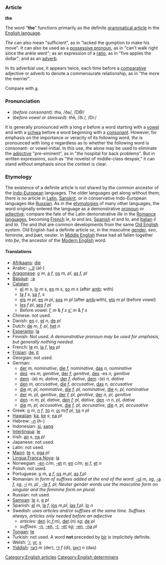 ===Article===
'''the''' 

The word "'''the'''" functions primarily as the definite [[w:grammatical article|grammatical article]] in  the [[w:English language|English language]].  

''The''  can also mean "sufficient", as in "lacked the gumption to make his move".  It can also be used as a [[w:possessive pronoun|possessive pronoun]], as in "can't walk right since the ankle went"; as an expression of a [[w:ratio|ratio]], as in "five apples the dollar"; and as an [[w:adverb|adverb]].

In its adverbial use, it appears twice, each time before a [[w:comparative|comparative]] adjective or adverb to denote a commensurate relationship, as in "the more the merrier".

Compare with [[a]].

===Pronunciation===
*(''before consonant''): <i>th</i>ə, /ðə/, /D@/
*(''before vowel or stressed''): <i>th</i>ē, /ðiː/, /Di:/

It is generally pronounced with a long ''e'' before a word starting with a [[w:vowel|vowel]] and with a [[w:schwa|schwa]] before a word beginning with a [[w:consonant|consonant]]. However, for emphasis on the importance or veracity of its following word, ''the'' is pronounced with long ''e'' regardless as to whether the following word is consonant- or vowel-initial. In this use, ''the'' alone may be used to eliminate the [[w:adjective|adjective]] "pre-eminent", as in "''the'' hospital for back problems".  But in written expressions, such as "the novelist of middle-class despair," it can stand without emphasis since the context is clear.  

===Etymology===

The existence of a definite article is not shared by the common ancestor of the  [[w:Indo-European|Indo-European]] languages.  The older languages get along without them; there is no article in [[w:Latin|Latin]], [[w:Sanskrit|Sanskrit]], or in conservative Indo-European languages like [[w:Russian language|Russian]].  As in the [[w:etymology|etymologies]] of many other languages, the word originally entered the language as a demonstrative [[w:pronoun|pronoun]] or [[w:adjective|adjective]]; compare the fate of the Latin demonstrative ''ille'' in the [[w:Romance languages|Romance languages]], becoming [[French language|French]] ''le'', ''la'' and ''les'', [[Spanish language|Spanish]] ''el'' and ''la'', and [[Italian language|Italian]] ''il'' and ''la''.  ''The'' and ''that'' are common developments from the same [[w:Old English|Old English]] system.  Old English had a definite article ''se'', in the masculine [[w:grammatical gender|gender]], ''seo'', feminine, and ''&thorn;&aelig;t'', neuter.  In [[w:Middle English|Middle English]] these had all fallen together into ''&thorn;e'', the ancestor of the [[w:Modern English|Modern English]] word.  

====Translations====
*[[Afrikaans]]: [[die]]
*Arabic: [[-ال]] (al-)
*[[Aragonese]]: [[o]] ''m'', [[a]] ''f'', [[os]] ''m, pl'', [[as]] ''f, pl''
*[[Basque]]: [[-a]]
*[[Catalan]]:
**[[el]] ''m'' ''s'', [[lo]] ''m'' ''s'', [[es]] ''m'' ''s'', [[so]] ''m'' ''s'' (after [[amb]]: with)
**[[la]] ''f'' ''s'', [[sa]] ''f'', ''s''
**[[els]] ''m'' ''pl'', [[es]] ''m'' ''pl'', [[sos]] ''m'' ''pl'' (after [[amb]]:with), [[ets]] ''m'' ''pl'' (before vowel)
**[[les]] ''f'' ''pl'', [[ses]] ''f'' ''pl''
**Before vowel: [[l']] ''m'' & ''f'' ''s'' [[s']] ''m'' & ''f'' ''s''
*Chinese: not used.
*Danish: [[en]] ''c'', [[et]] ''n'', [[de]] ''pl''
*Dutch: [[de]] ''m, f, pl'', [[het]] ''n''
*[[Esperanto]]: [[la]]
*Finnish: ''Not used. A demonstrative pronoun may be used for emphasis, but generally nothing needed.''
*French: [[le]] ''m'', [[la]] ''f'', [[les]] ''pl''
*[[Frisian]]: [[de]], [[it]]
*Georgian: not used.
*German: 
**[[der]] ''m, nominative'', [[die]] ''f, nominative'', [[das]] ''n, nominative''
**[[des]] -es ''m, genitive'', [[der]] ''f, genitive'', [[des]] -es ''n, genitive''
**[[dem]] -(e) ''m, dative'', [[der]]  ''f, dative'', [[dem]] -(e) ''n, dative''
**[[den]] ''m, accusative'', [[die]] ''f, accusative'', [[das]] ''n, accusative''
**[[die]] ''m, pl, nominative'', [[die]] ''f, pl, nominative'', [[die]] ''n, pl, nominative''
**[[der]] ''m, pl, genitive'', [[der]] ''f, pl, genitive'', [[der]] ''n, pl, genitive''
**[[den]] -n ''m, pl, dative'', [[den]]  ''f, pl, dative'', [[den]] -n ''n, pl, dative''
**[[die]] ''m, pl, accusative'', [[die]] ''f, pl, accusative'', [[die]] ''n, pl, accusative''
*Greek: [[ο]] ''m'', [[η]] ''f'', [[το]] ''n''; [[οι]] ''m/f pl'', [[τα]] ''n pl''
*[[Hawaiian]]: [[ka]], [[ke]] ''s''; [[na]] ''pl''
*Hebrew: [[-ה]] (h-)
*Indonesian: [[si]], [[sang]]
*[[Interlingua]]: [[le]]
*Irish: [[an]] ''s'', [[na]] ''pl''
*Japanese: not used.
*Latin: not used.
*[[Maori]]: [[te]] ''s'', [[nga]] ''pl''
*[[Lingua Franca Nova]]: [[la]]
*Norwegian: [[-en]] ''c/m'', [[-et]] ''n''; [[en]] ''c/m'', [[ei]] ''f'', [[et]] ''n''
*Polish: not used.
*Portuguese: [[o]] ''m'', [[a]] ''f'', [[os]] ''m,pl'', [[as]] ''f,pl''
*Romanian: ''in form of suffixes added at the end of the word:'' [[-ul]] ''m, sg'', [[-a]] ''f, sg'', [[-i]] ''m, pl'' , [[-le]] ''f, pl''; ''Neuter gender words use the masculine form on singular and the feminine form on plural.''
*Russian: not used.
*[[Samoan]]: [[le]] ''s'', [[e]] ''pl''
*Spanish: [[el]] ''m'', [[la]] ''f'', [[los]] ''m,pl'', [[las]] ''f,pl''. [[lo]] ''n''
*Swedish: ''uses articles and/or suffixes at the same time. Suffixes always, articles only needed before an adjective''
**''articles:'' [[den]] (''c,f,m''), [[det]] (''n'') ''sg''; [[de]] ''pl''
**''suffixes:'' [[-n]], [[-en]], [[-t]], [[-et]] ''sg''; [[-en]], [[-na]] ''pl''
*[[Tongan]]: [[te]]
*Turkish: not used. A word '''not''' preceded by [[bir]] is implicitely definite.
*Welsh: [['r]], [[yr]], [[y]]
*[[Yiddish]]: [[דער]] ''m'' (der), [[די]] ''f'' (di), [[דאָס]] ''n'' (das)

[[Category:English articles]]
[[Category:English determiners]]